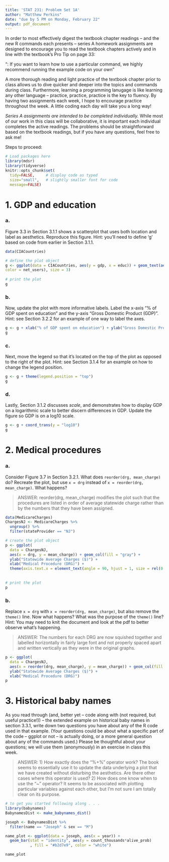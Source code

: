 ```yaml
---
title: 'STAT 231: Problem Set 1A'
author: "Matthew Perkins"
date: "due by 5 PM on Monday, February 22"
output: pdf_document
---
```


In order to most effectively digest the textbook chapter readings -- and the  new R commands each presents -- series A homework assignments are designed to encourage you to read the textbook chapters actively and in line with the textbook's Pro Tip on page 33:

"\textbf{Pro Tip}: If you want to learn how to use a particular command, we highly recommend running the example code on your own" 

A more thorough reading and light practice of the textbook chapter prior to class allows us to dive quicker and deeper into the topics and commands during class.  Furthermore, learning a programming lanugage is like learning any other language -- practice, practice, practice is the key to fluency.  By having two assignments each week, I hope to encourage practice throughout the week.  A little coding each day will take you a long way!

*Series A assignments are intended to be completed individually.*  While most of our work in this class will be collaborative, it is important each individual completes the active readings.  The problems should be straightforward based on the textbook readings, but if you have any questions, feel free to ask me!

Steps to proceed:

\begin{enumerate}
\item In RStudio, go to File > Open Project, navigate to the folder with the course-content repo, select the course-content project (course-content.Rproj), and click "Open" 
\item Pull the course-content repo (e.g. using the blue-ish down arrow in the Git tab in upper right window)
\item Copy ps1A.Rmd from the course repo to your repo (see page 6 of the GitHub Classroom Guide for Stat231 if needed)
\item Close the course-content repo project in RStudio
\item Open YOUR repo project in RStudio
\item In the ps1A.Rmd file in YOUR repo, replace "YOUR NAME HERE" with your name
\item Add in your responses, committing and pushing to YOUR repo in appropriate places along the way
\item Run "Knit PDF" 
\item Upload the pdf to Gradescope.  Don't forget to select which of your pages are associated with each problem.  \textit{You will not get credit for work on unassigned pages (e.g., if you only selected the first page but your solution spans two pages, you would lose points for any part on the second page that the grader can't see).} 
\end{enumerate}

```r
# Load packages here 
library(mdsr)   
library(tidyverse)
knitr::opts_chunk$set(
  tidy=FALSE,     # display code as typed
  size="small",   # slightly smaller font for code
  message=FALSE)   
```

\newpage
# 1. GDP and education

### a. 
Figure 3.3 in Section 3.1.1 shows a scatterplot that uses both location and label as aesthetics.  Reproduce this figure.  Hint: you'll need to define 'g' based on code from earlier in Section 3.1.1.

```r
data(CIACountries)

# define the plot object
g <- ggplot(data = CIACountries, aes(y = gdp, x = educ)) + geom_text(aes(label = country, 
color = net_users), size = 3)
  
# print the plot 
g
```

### b.
Now, update the plot with more informative labels.  Label the x-axis "% of GDP spent on education" and the y-axis "Gross Domestic Product (GDP)".  Hint: see Section 3.2.2 for an example of one way to label the axes.

```r
g <- g + xlab("% of GDP spent on education") + ylab("Gross Domestic Product (GDP)")
g

```

### c.
Next, move the legend so that it's located on the top of the plot as opposed to the right of the plot.  Hint: see Section 3.1.4 for an example on how to change the legend position.

```r
g <- g + theme(legend.position = "top")
g
```

### d.
Lastly, Section 3.1.2 discusses *scale*, and demonstrates how to display GDP on a logarithmic scale to better discern differences in GDP.  Update the figure so GDP is on a log10 scale.  

```r
g <- g + coord_trans(y = "log10")
g
```


\newpage 
# 2. Medical procedures

### a.
Consider Figure 3.7 in Section 3.2.1.  What does `reorder(drg, mean_charge)` do?  Recreate the plot, but use `x = drg` instead of `x = reorder(drg, mean_charge)`.  What happens?

> ANSWER: reorder(drg, mean_charge) modifies the plot such that the procedures are listed in order of average statewide charge rather than by the numbers that they have been assigned.

```r
data(MedicareCharges)
ChargesNJ <- MedicareCharges %>%
  ungroup() %>%
  filter(stateProvider == "NJ")

# create the plot object
p <- ggplot(
  data = ChargesNJ, 
  aes(x = drg, y = mean_charge)) + geom_col(fill = "gray") +
  ylab("Statewide Average Charges ($)") + 
  xlab("Medical Procedure (DRG)") +
  theme(axis.text.x = element_text(angle = 90, hjust = 1, size = rel(0.5)))
  
  
# print the plot
p
```

### b.
Replace `x = drg` with `x = reorder(drg, mean_charge)`, but also remove the `theme()` line.  Now what happens?  What was the purpose of the `theme()` line?  Hint: You may need to knit the document and look at the pdf to better observe what's happening.

> ANSWER: The numbers for each DRG are now squished together and labelled horizontally in fairly large font and not properly spaced apart and written vertically as they were in the original graphs.

```r
p <- ggplot(
  data = ChargesNJ, 
  aes(x = reorder(drg, mean_charge), y = mean_charge)) + geom_col(fill = "gray") +
  ylab("Statewide Average Charges ($)") + 
  xlab("Medical Procedure (DRG)")
p
```


\newpage 
# 3. Historical baby names

As you read through (and, better yet -- code along with (not required, but useful practice!)) -- the extended example on historical baby names in section 3.3.1, write down two questions you have about any of the R code used in that example.  (Your questions could be about what a specific part of the code -- ggplot or not -- is actually doing, or a more general question about any of the commands used.)  Please be thoughtful about your questions; we will use them (anonymously) in an exercise in class this week.

> ANSWER: 
1) How exactly does the "%+%" operator work? The book seems to essentially use it to update the data underlying a plot that we have created without disturbing the aesthetics. Are there other cases where this operator is used?
2) How does one know when to use the "~" operator? It seems to be associated with plotting particular variables against each other, but I'm not sure I am totally clear on its purpose.

```r
# to get you started following along . . .
library(babynames)
BabynamesDist <- make_babynames_dist()

joseph <- BabynamesDist %>%
  filter(name == "Joseph" & sex == "M")

name_plot <- ggplot(data = joseph, aes(x = year)) +
  geom_bar(stat = "identity", aes(y = count_thousands*alive_prob)
           , fill = "#b2d7e9", color = "white")

name_plot
```




